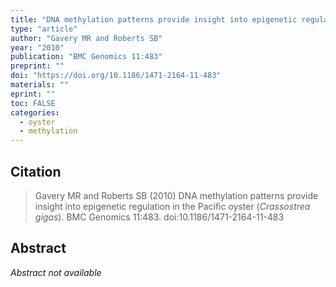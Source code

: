 ```yaml
---
title: "DNA methylation patterns provide insight into epigenetic regulation in the Pacific oyster (*Crassostrea gigas*)"
type: "article"
author: "Gavery MR and Roberts SB"
year: "2010"
publication: "BMC Genomics 11:483"
preprint: ""
doi: "https://doi.org/10.1186/1471-2164-11-483"
materials: ""
eprint: ""
toc: FALSE
categories:
  - oyster
  - methylation
---
```


## Citation

> Gavery MR and Roberts SB (2010) DNA methylation patterns provide insight into epigenetic regulation in the Pacific oyster (*Crassostrea gigas*). BMC Genomics 11:483. doi:10.1186/1471-2164-11-483

## Abstract

*Abstract not available*
